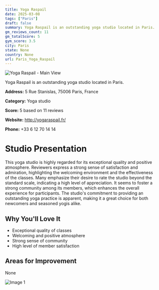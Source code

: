 ```yaml
---
title: Yoga Raspail
date: 2025-03-08
tags: ["Paris"]  
draft: false
summary: Yoga Raspail is an outstanding yoga studio located in Paris.
gm_reviews_count: 11
gm_totalScore: 5
gym_score: 3.5
city: Paris
state: None
country: None
url: Paris_Yoga_Raspail
---
```


<div className="aspect-[16/9] relative my-8">
  <img 
    src="https://streetviewpixels-pa.googleapis.com/v1/thumbnail?panoid=2tbnUohqz3bDjLKDzCYMwg&cb_client=maps_sv.tactile.gps&w=203&h=100&yaw=162.49908&pitch=0&thumbfov=100"
    alt="Yoga Raspail - Main View"
    className="object-cover absolute inset-0 w-full h-full rounded-lg"
  />
</div>

Yoga Raspail is an outstanding yoga studio located in Paris.

**Address:** 5 Rue Stanislas, 75006 Paris, France

**Category:** Yoga studio

**Score:** 5 based on 11 reviews

**Website:** http://yogaraspail.fr/

**Phone:** +33 6 12 70 14 14

# Studio Presentation

This yoga studio is highly regarded for its exceptional quality and positive atmosphere. Reviewers express a strong sense of satisfaction and admiration, highlighting the welcoming environment and the effectiveness of the classes. Many emphasize their desire to rate the studio beyond the standard scale, indicating a high level of appreciation. It seems to foster a strong community among its members, which enhances the overall experience for participants. The studio's commitment to providing an outstanding yoga practice is apparent, making it a great choice for both newcomers and seasoned yogis alike.



## Why You'll Love It

- Exceptional quality of classes
- Welcoming and positive atmosphere
- Strong sense of community
- High level of member satisfaction

## Areas for Improvement

None

<div className="grid grid-cols-1 xl:grid-cols-2 gap-4 my-8">
<div className="aspect-[4/3] relative"><img src="https://lh5.googleusercontent.com/p/AF1QipPujRHLGDwLwvbDV4K4xe8HWG7_xATq-APZHKt1=w1920-h1080-k-no" alt="Image 1" className="object-cover absolute inset-0 w-full h-full rounded-lg" /></div>
</div>